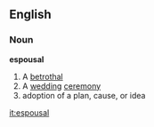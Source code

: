 ==English==
=== Noun ===
'''espousal'''
# A [[betrothal]]
# A [[wedding]] [[ceremony]]
# adoption of a plan, cause, or idea

[[it:espousal]]